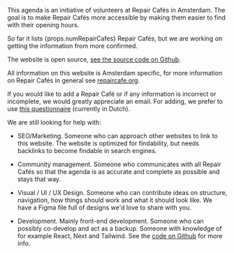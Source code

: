 This agenda is an initiative of volunteers at Repair Cafés in Amsterdam. The goal is to make Repair Cafés more accessible by making them easier to find with their opening hours.

So far it lists {props.numRepairCafes} Repair Cafés, but we are working on getting the information from more confirmed.

The website is open source, [see the source code on Github](https://github.com/Repaircafes-in-Amsterdam/Repaircafes-in-Amsterdam).

All information on this website is Amsterdam specific, for more information on Repair Cafés in general see [repaircafe.org](https://repaircafe.org).

If you would like to add a Repair Café or if any information is incorrect or incomplete, we would greatly appreciate an email. For adding, we prefer to use [this questionnaire](https://forms.gle/AQJHMQ7xQsFJ77b47) (currently in Dutch).

We are still looking for help with:

- SEO/Marketing. Someone who can approach other websites to link to this website. The website is optimized for findability, but needs backlinks to become findable in search engines.

- Community management. Someone who communicates with all Repair Cafés so that the agenda is as accurate and complete as possible and stays that way.
- Visual / UI / UX Design. Someone who can contribute ideas on structure, navigation, how things should work and what it should look like. We have a Figma file full of designs we'd love to share with you.
- Development. Mainly front-end development. Someone who can possibly co-develop and act as a backup. Someone with knowledge of for example React, Next and Tailwind. See the [code on Github](https://github.com/Repaircafes-in-Amsterdam/Repaircafes-in-Amsterdam) for more info.
